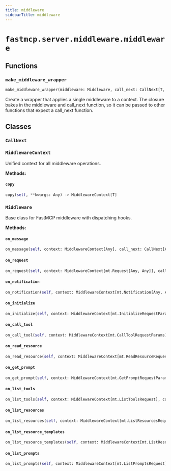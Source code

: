 ```yaml
---
title: middleware
sidebarTitle: middleware
---
```


# `fastmcp.server.middleware.middleware`

## Functions

### `make_middleware_wrapper` <sup><a href="https://github.com/jlowin/fastmcp/blob/main/src/fastmcp/server/middleware/middleware.py#L67" target="_blank"><Icon icon="github" style="width: 14px; height: 14px;" /></a></sup>

```python
make_middleware_wrapper(middleware: Middleware, call_next: CallNext[T, R]) -> CallNext[T, R]
```


Create a wrapper that applies a single middleware to a context. The
closure bakes in the middleware and call_next function, so it can be
passed to other functions that expect a call_next function.


## Classes

### `CallNext` <sup><a href="https://github.com/jlowin/fastmcp/blob/main/src/fastmcp/server/middleware/middleware.py#L43" target="_blank"><Icon icon="github" style="width: 14px; height: 14px;" /></a></sup>

### `MiddlewareContext` <sup><a href="https://github.com/jlowin/fastmcp/blob/main/src/fastmcp/server/middleware/middleware.py#L48" target="_blank"><Icon icon="github" style="width: 14px; height: 14px;" /></a></sup>


Unified context for all middleware operations.


**Methods:**

#### `copy` <sup><a href="https://github.com/jlowin/fastmcp/blob/main/src/fastmcp/server/middleware/middleware.py#L63" target="_blank"><Icon icon="github" style="width: 14px; height: 14px;" /></a></sup>

```python
copy(self, **kwargs: Any) -> MiddlewareContext[T]
```

### `Middleware` <sup><a href="https://github.com/jlowin/fastmcp/blob/main/src/fastmcp/server/middleware/middleware.py#L80" target="_blank"><Icon icon="github" style="width: 14px; height: 14px;" /></a></sup>


Base class for FastMCP middleware with dispatching hooks.


**Methods:**

#### `on_message` <sup><a href="https://github.com/jlowin/fastmcp/blob/main/src/fastmcp/server/middleware/middleware.py#L129" target="_blank"><Icon icon="github" style="width: 14px; height: 14px;" /></a></sup>

```python
on_message(self, context: MiddlewareContext[Any], call_next: CallNext[Any, Any]) -> Any
```

#### `on_request` <sup><a href="https://github.com/jlowin/fastmcp/blob/main/src/fastmcp/server/middleware/middleware.py#L136" target="_blank"><Icon icon="github" style="width: 14px; height: 14px;" /></a></sup>

```python
on_request(self, context: MiddlewareContext[mt.Request[Any, Any]], call_next: CallNext[mt.Request[Any, Any], Any]) -> Any
```

#### `on_notification` <sup><a href="https://github.com/jlowin/fastmcp/blob/main/src/fastmcp/server/middleware/middleware.py#L143" target="_blank"><Icon icon="github" style="width: 14px; height: 14px;" /></a></sup>

```python
on_notification(self, context: MiddlewareContext[mt.Notification[Any, Any]], call_next: CallNext[mt.Notification[Any, Any], Any]) -> Any
```

#### `on_initialize` <sup><a href="https://github.com/jlowin/fastmcp/blob/main/src/fastmcp/server/middleware/middleware.py#L150" target="_blank"><Icon icon="github" style="width: 14px; height: 14px;" /></a></sup>

```python
on_initialize(self, context: MiddlewareContext[mt.InitializeRequestParams], call_next: CallNext[mt.InitializeRequestParams, None]) -> None
```

#### `on_call_tool` <sup><a href="https://github.com/jlowin/fastmcp/blob/main/src/fastmcp/server/middleware/middleware.py#L157" target="_blank"><Icon icon="github" style="width: 14px; height: 14px;" /></a></sup>

```python
on_call_tool(self, context: MiddlewareContext[mt.CallToolRequestParams], call_next: CallNext[mt.CallToolRequestParams, ToolResult]) -> ToolResult
```

#### `on_read_resource` <sup><a href="https://github.com/jlowin/fastmcp/blob/main/src/fastmcp/server/middleware/middleware.py#L164" target="_blank"><Icon icon="github" style="width: 14px; height: 14px;" /></a></sup>

```python
on_read_resource(self, context: MiddlewareContext[mt.ReadResourceRequestParams], call_next: CallNext[mt.ReadResourceRequestParams, Sequence[ReadResourceContents]]) -> Sequence[ReadResourceContents]
```

#### `on_get_prompt` <sup><a href="https://github.com/jlowin/fastmcp/blob/main/src/fastmcp/server/middleware/middleware.py#L173" target="_blank"><Icon icon="github" style="width: 14px; height: 14px;" /></a></sup>

```python
on_get_prompt(self, context: MiddlewareContext[mt.GetPromptRequestParams], call_next: CallNext[mt.GetPromptRequestParams, mt.GetPromptResult]) -> mt.GetPromptResult
```

#### `on_list_tools` <sup><a href="https://github.com/jlowin/fastmcp/blob/main/src/fastmcp/server/middleware/middleware.py#L180" target="_blank"><Icon icon="github" style="width: 14px; height: 14px;" /></a></sup>

```python
on_list_tools(self, context: MiddlewareContext[mt.ListToolsRequest], call_next: CallNext[mt.ListToolsRequest, Sequence[Tool]]) -> Sequence[Tool]
```

#### `on_list_resources` <sup><a href="https://github.com/jlowin/fastmcp/blob/main/src/fastmcp/server/middleware/middleware.py#L187" target="_blank"><Icon icon="github" style="width: 14px; height: 14px;" /></a></sup>

```python
on_list_resources(self, context: MiddlewareContext[mt.ListResourcesRequest], call_next: CallNext[mt.ListResourcesRequest, Sequence[Resource]]) -> Sequence[Resource]
```

#### `on_list_resource_templates` <sup><a href="https://github.com/jlowin/fastmcp/blob/main/src/fastmcp/server/middleware/middleware.py#L194" target="_blank"><Icon icon="github" style="width: 14px; height: 14px;" /></a></sup>

```python
on_list_resource_templates(self, context: MiddlewareContext[mt.ListResourceTemplatesRequest], call_next: CallNext[mt.ListResourceTemplatesRequest, Sequence[ResourceTemplate]]) -> Sequence[ResourceTemplate]
```

#### `on_list_prompts` <sup><a href="https://github.com/jlowin/fastmcp/blob/main/src/fastmcp/server/middleware/middleware.py#L203" target="_blank"><Icon icon="github" style="width: 14px; height: 14px;" /></a></sup>

```python
on_list_prompts(self, context: MiddlewareContext[mt.ListPromptsRequest], call_next: CallNext[mt.ListPromptsRequest, Sequence[Prompt]]) -> Sequence[Prompt]
```
